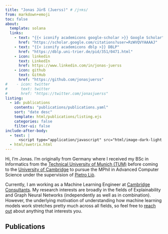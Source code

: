 ```yaml
---
title: "Jonas Jürß (Juerss)" # /jʏʀs/
from: markdown+emoji
toc: false
about:
  template: solana
  links:
    - text: "{{< iconify academicons google-scholar >}} Google Scholar"
      href: "https://scholar.google.com/citations?user=RzWVQVYAAAAJ"
    - text: "{{< iconify academicons dblp >}} DBLP"
      href: "https://dblp.uni-trier.de/pid/351/0471.html"
    - icon: linkedin
      text: LinkedIn
      href: https://www.linkedin.com/in/jonas-juerss
    - icon: github
      text: GitHub
      href: "https://github.com/jonasjuerss"
#    - icon: twitter
#      text: twitter
#      href: "https://twitter.com/jonasjuerss"
listing:
  - id: publications
    contents: "publications/publications.yaml"
    sort: "date desc"
    template: html/publications/listing.ejs
    categories: false 
    filter-ui: false
include-after-body:
  - text: |
      <script type="application/javascript" src="html/image-dark-light.js"></script>
  - html/swetrix.html
---
```


Hi, I'm Jonas. I'm originally from Germany where I received my BSc in Informatics from the [Technical University of Munich (TUM)](https://www.tum.de/) before coming to the [University of Cambridge](https://www.cam.ac.uk/) to pursue the MPhil in Advanced Computer Science under the supervision of [Pietro Liò](https://www.cl.cam.ac.uk/~pl219/). 

Currently, I am working as a Machine Learning Engineer at [Cambridge Consultants](https://www.cambridgeconsultants.com/). 
My research interests are broadly in the fields of Explainability and Graph Neural Networks (independently as well as in combination). 
However, the underlying motivation of understanding how machine learning models work stretches pretty much across all fields, so feel free to [reach out](mailto:jj570@cantab.ac.uk) about anything that interests you.


## Publications

:::{#publications}
:::
